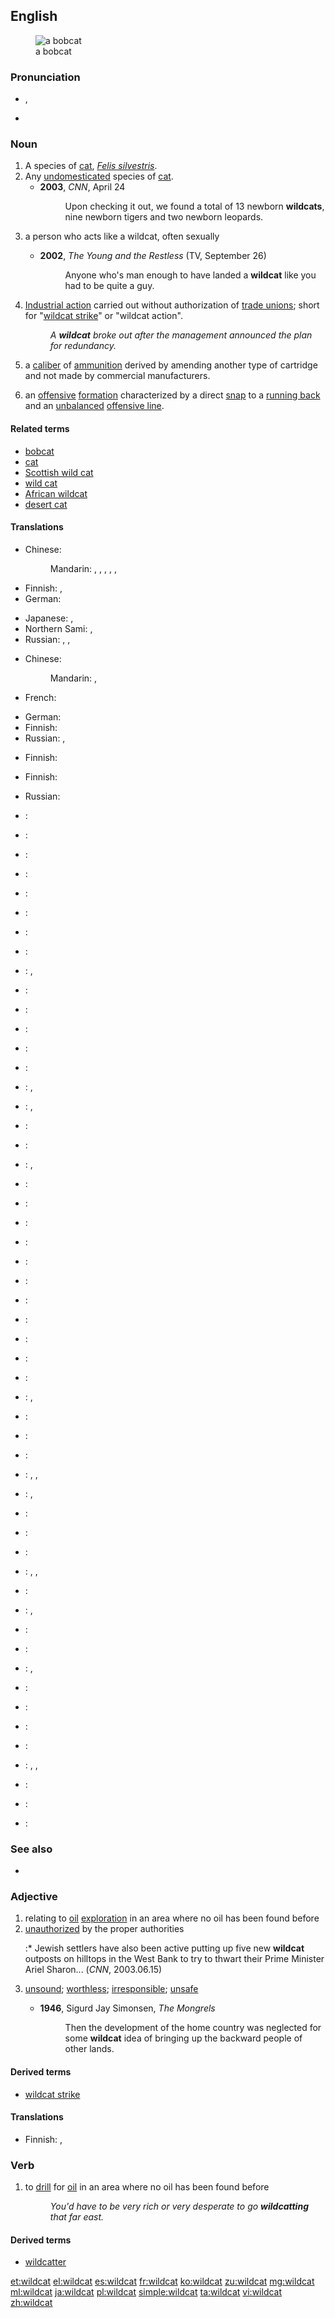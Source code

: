 ==English==
{{wikipedia}}
[[Image:Bobcatonwires.jpg|thumb|a bobcat]]

===Pronunciation===
* {{IPA|/ˈwaɪldˌkæt/}}, {{X-SAMPA|/"waIld%k{t/}}
* {{audio|en-us-wildcat.ogg|Audio (US)}}

===Noun===
{{en-noun|head=[[wild]][[cat]]}}

# A species of [[cat]], ''[[Felis silvestris]]''.
# Any [[undomesticated]] species of [[cat]].
#* '''2003''', ''CNN'', April 24
#*: Upon checking it out, we found a total of 13 newborn '''wildcats''', nine newborn tigers and two newborn leopards.
# {{context|figuratively}} a person who acts like a wildcat, often sexually
#* '''2002''', ''The Young and the Restless'' (TV, September 26)
#*: Anyone who's man enough to have landed a '''wildcat''' like you had to be quite a guy.
# [[industrial action|Industrial action]] carried out without authorization of [[trade union|trade unions]]; short for "[[wildcat strike]]" or "wildcat action".
#: ''A '''wildcat''' broke out after the management announced the plan for redundancy.''
# {{context|firearms}} a [[caliber]] of [[ammunition]] derived by amending another type of cartridge and not made by commercial manufacturers.
# {{context|American football}} an [[offense|offensive]] [[formation]] characterized by a direct [[snap]] to a [[running back]] and an [[unbalanced]] [[offensive line]].

====Related terms====
* [[bobcat]]
* [[cat]]
* [[Scottish wild cat]]
* [[wild cat]]
* [[African wildcat]]
* [[desert cat]]

====Translations====
{{trans-top|''Felis silvestris''}}
* Chinese:
*: Mandarin: {{t|cmn|斑貓|sc=Hani}}, {{t|cmn|斑猫|tr=bānmāo|sc=Hani}}, {{t|cmn|野貓|sc=Hani}}, {{t|cmn|野猫|tr=yěmāo|sc=Hani}}, {{t|cmn|山貓|sc=Hani}}, {{t|cmn|山猫|tr=shānmāo|sc=Hani}}
* Finnish: {{t-|fi|villikissa}}, {{t-|fi|metsäkissa}}
* German: {{t+|de|Wildkatze|f}}
{{trans-mid}}
* Japanese: {{t-|ja|ヤマネコ|tr=yamaneko|sc=Jpan}}, {{t-|ja|山猫|tr=やまねこ, yamaneko|sc=Jpan}}
* Northern Sami: {{tø|se|vildabussá}}, {{tø|se|meahccebussá}}
* Russian: {{t-|ru|лесная кошка|f|tr=lesnája kóška|sc=Cyrl}}, {{t-|ru|лесной кот|m|tr=lesnój kot|sc=Cyrl}}, {{t-|ru|дикая кошка|f|tr=díkaja kóška|sc=Cyrl}}
{{trans-bottom}}

{{trans-top|undomesticated cat}}
* Chinese:
*: Mandarin: {{t|cmn|野貓|sc=Hani}}, {{t|cmn|野猫|tr=yěmāo|sc=Hani}}
* French: {{t+|fr|chat sauvage|m}}
{{trans-mid}}
* German: {{t+|de|Wildkatze|f}}
* Finnish: {{t-|fi|villikissa}}
* Russian: {{t-|ru|дикая кошка|f|tr=díkaja kóška|sc=Cyrl}}, {{t-|ru|дикий кот|m|tr=díkij kot|sc=Cyrl}} {{qualifier|male}}
{{trans-bottom}}

{{trans-top|person who acts like a wildcat}}
* Finnish: {{t-|fi|villikissa}}
{{trans-mid}}
{{trans-bottom}}

{{trans-top|unauthorized industrial action}}
* Finnish: {{t+|fi|korpilakko}}
{{trans-mid}}
* Russian: {{t+|ru|скважина|f|tr=svážina|sc=Cyrl}} {{qualifier|пробурённая науга́д - no exact term exists}}
{{trans-bottom}}

{{ttbc-top|bobcat}}<!-- ??? -->
* {{ttbc|sq}}: {{t-|sq|macja e egër}}
* {{ttbc|eu}}: {{t-|eu|basakatu}}
* {{ttbc|be}}: {{t-|be|кошка лясная|sc=Cyrl}}
* {{ttbc|br}}: {{t-|br|kazh gouez}}
* {{ttbc|bg}}: {{t-|bg|дива котка|tr=[[diva kotka]]|sc=Cyrl}}
* {{ttbc|ca}}: {{t-|ca|gat salvatge}}
* {{ttbc|cs}}: {{t-|cs|kočka divoká}}
* {{ttbc|da}}: {{t-|da|vildkat}}
* {{ttbc|nl}}: {{t-|nl|wilde kat|f}}, {{t-|nl|wilde staking}}
* {{ttbc|eo}}: {{t-|eo|sovaĝa kato}}
* {{ttbc|et}}: {{t-|et|metskass}}
* {{ttbc|fo}}: {{t-|fo|villkøttur}}
* {{ttbc|fr}}: {{t+|fr|chat sauvage|m}}
* {{ttbc|fur}}: {{tø|fur|gjat salvadi}}
* {{ttbc|gl}}: {{t-|gl|gato bravo}}, {{t-|gl|gato montés}}
* {{ttbc|el}}: {{t+|el|αγριόγατα|f|tr=agriógata|sc=Grek}}, {{t+|el|αίλουρος|m|tr=aílouros|sc=Grek}}
* {{ttbc|hop}}: {{tø|hop|toho}}
* {{ttbc|hu}}: {{t+|hu|vadmacska}}
* {{ttbc|is}}: {{t+|is|villiköttur}}, {{t-|is|skógarköttur}}
* {{ttbc|id}}: {{t-|id|kucing liar}}
* {{ttbc|ga}}: {{t-|ga|cat fiáin eorpach}}
* {{ttbc|it}}: {{t-|it|gatto selvatico|m}}
* {{ttbc|ko}}: {{t+|ko|살쾡이|sc=Hang}}
* {{ttbc|lld}}: {{tø|lld|giat salvare}}
* {{ttbc|lv}}: {{t-|lv|karstgalvis?}}
{{trans-mid}}
* {{ttbc|lt}}: {{t-|lt|miškinė katė}}
* {{ttbc|dsb}}: {{tø|dsb|źiwa kocka}}
* {{ttbc|mk}}: {{t-|mk|дива мачка|tr=[[diva mačka]]|sc=Cyrl}}
* {{ttbc|mt}}: {{t-|mt|qattus salvaġġ}}
* {{ttbc|mrc}}: {{tø|mrc|mipukwimisish}}
* {{ttbc|no}}: {{t-|no|villkatt}}, {{t-|no|skogkatt}}
* {{ttbc|ood}}: {{tø|ood|mawith}}
* {{ttbc|oc}}: {{t-|oc|cat salvatge}}
* {{ttbc|pl}}: {{t+|pl|żbik}}
* {{ttbc|pt}}: {{t-|pt|gato-bravo|m}}, {{t-|pt|gato-selvagem|m}}, {{t-|pt|gato-montês|m}}
* {{ttbc|rom}}: {{tø|rom|divlio-murtano|m}}, {{tø|rom|divlio-mutsa|f}}
* {{ttbc|ro}}: {{t+|ro|pisică sălbatică}}
* {{ttbc|rm}}: {{t-|rm|giat selvadi}}
* {{ttbc|ru}}: {{t-|ru|кошка лесная|tr=koška lesnaja|sc=Cyrl}}
* {{ttbc|sc}}: {{t-|sc|gattu areste}}, {{t-|sc|gattu aresti}}, {{t-|sc|battu areste}}
* {{ttbc|gd}}: {{t-|gd|cat fiadhaich}}
* {{ttbc|sh}}: {{t-|sh|дивља мачка|sc=Cyrl}}, {{t-|sh|divlja mačka}}
* {{ttbc|sk}}: {{t-|sk|mačka divá}}
* {{ttbc|sl}}: {{t+|sl|divja mačka}}
* {{ttbc|es}}: {{t+|es|gato montés|m}}, {{t-|es|gato silvestre|m}}
* {{ttbc|sv}}: {{t-|sv|vildkatt|c}}
* {{ttbc|tr}}: {{t+|tr|yaban kedisi}}
* {{ttbc|uk}}: {{t-|uk|кіт лісовий|tr=[[kit lisovij]]|sc=Cyrl}}
* {{ttbc|hsb}}: {{t-|hsb|dźiwja kóčka}}
* {{ttbc|vo}}: {{qualifier|male or female}} {{t-|vo|natädakat}}, {{qualifier|male}} {{t-|vo|natädahikat}}, {{qualifier|female}} {{t-|vo|natädajikat}}
* {{ttbc|cy}}: {{t-|cy|cath wyllt}}
* {{ttbc|fy}}: {{t-|fy|wylde kat}}
* {{ttbc|wo}}: {{t+|wo|siiru|alt=siiru si}}
{{trans-bottom}}

===See also===
* {{projectlink|pedia|Wildcat formation}}

===Adjective===
{{en-adj|-}}

# relating to [[oil]] [[exploration]] in an area where no oil has been found before
# [[unauthorized]] by the proper authorities
#:* Jewish settlers have also been active putting up five new '''wildcat''' outposts on hilltops in the West Bank to try to thwart their Prime Minister Ariel Sharon... (''CNN'', 2003.06.15)
# {{context|dated}} [[unsound]]; [[worthless]]; [[irresponsible]]; [[unsafe]] <!--Webster 1913: "said to have been originally applied to the notes of an insolvent bank in Michigan upon which there was the figure of a panther" -->
#* '''1946''', Sigurd Jay Simonsen, ''The Mongrels''
#*: Then the development of the home country was neglected for some '''wildcat''' idea of bringing up the backward people of other lands.

====Derived terms====
* [[wildcat strike]]

====Translations====
{{trans-top|relating to oil exploration}}
{{trans-mid}}
{{trans-bottom}}

{{trans-top|unauthorized by the proper authorities}}
* Finnish: {{t+|fi|villi}}, {{t+|fi|luvaton}}
{{trans-mid}}
{{trans-bottom}}

===Verb===
{{en-verb|wildcat|t|ing}}

# to [[drill]] for [[oil]] in an area where no oil has been found before
#: ''You'd have to be very rich or very desperate to go '''wildcatting''' that far east.''

====Derived terms====
* [[wildcatter]]

[[et:wildcat]]
[[el:wildcat]]
[[es:wildcat]]
[[fr:wildcat]]
[[ko:wildcat]]
[[zu:wildcat]]
[[mg:wildcat]]
[[ml:wildcat]]
[[ja:wildcat]]
[[pl:wildcat]]
[[simple:wildcat]]
[[ta:wildcat]]
[[vi:wildcat]]
[[zh:wildcat]]